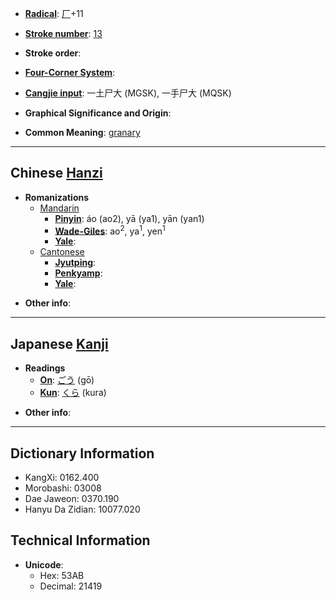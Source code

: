 * '''[[Wiktionary:Chinese radical index| Radical]]''': [[Wiktionary:Chinese radical index 厂|厂]]+11

* '''[[Wiktionary:Chinese total strokes index|Stroke number]]''': [[Wiktionary:Chinese total strokes index 13|13]]

* '''Stroke order''': 

* '''[[Wiktionary:Chinese four corner index|Four-Corner System]]''': 

* '''[[Wiktionary:Chinese Cangjie index|Cangjie input]]''': 一土尸大 (MGSK), 一手尸大 (MQSK)

* '''Graphical Significance and Origin''': 

* '''Common Meaning''': [[granary]]

----

== Chinese [[Hanzi]] ==

* '''Romanizations'''
** [[Mandarin]]
*** '''[[Pinyin]]''': áo (ao2), yā (ya1), yān (yan1)
*** '''[[Wade-Giles]]''': ao<sup>2</sup>, ya<sup>1</sup>, yen<sup>1</sup>
*** '''[[Yale]]''': 
**[[Cantonese]]
***'''[[Jyutping]]''':
***'''[[Penkyamp]]''': 
***'''[[Yale]]''': 

* '''Other info''': 

----

== Japanese [[Kanji]] ==

* '''Readings'''
** '''[[On]]''': [[ごう]] (gō)
** '''[[Kun]]''': [[くら]] (kura)

* '''Other info''':  

----

== Dictionary Information ==

* KangXi: 0162.400
* Morobashi: 03008
* Dae Jaweon: 0370.190
* Hanyu Da Zidian: 10077.020

== Technical Information ==

* '''Unicode''':
** Hex: 53AB
** Decimal: 21419
